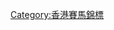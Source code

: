 {{Catnav|頁面分類|各種主題的頁面分類|依中国各省来作的分类|中国各省体育|香港體育|香港賽馬|香港賽馬錦標}}
{{Catnav|頁面分類|人类社会|文化|体育|賽馬|香港賽馬|香港賽馬錦標}}
{{Catnav|頁面分類|...|各國體育|中国体育|香港體育|香港賽馬|香港賽馬錦標}}
{{catmore|香港國際賽事}}
[[Category:香港賽馬錦標|Category:香港賽馬錦標]]